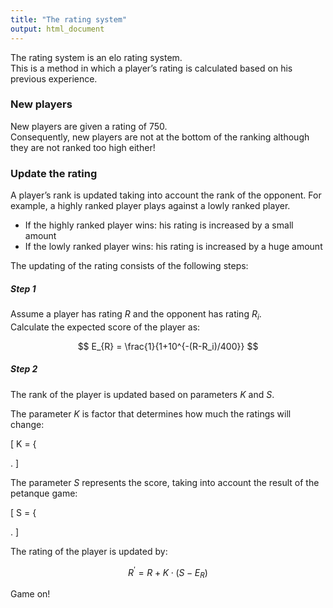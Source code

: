 ```yaml
---
title: "The rating system"
output: html_document
---
```


The rating system is an elo rating system.  
This is a method in which a player's rating is calculated based on his previous
experience.  

### **New players**

New players are given a rating of 750.  
Consequently, new players are not at the bottom of the ranking although they are
not ranked too high either!
    
### **Update the rating**

 A player's rank is updated taking into account the rank of the opponent.  For
example, a highly ranked player plays against a lowly ranked player. 

 * If the highly ranked player wins: his rating is increased by a small amount
 * If the lowly ranked player wins: his rating is increased by a huge amount
	
The updating of the rating consists of the following steps:

##### **Step 1**  
 
 Assume a player has rating $R$ and the opponent has rating $R_i$.	
 Calculate the expected score of the player as:
		
 $$ E_{R} =  \frac{1}{1+10^{-(R-R_i)/400}} $$
	 	
##### **Step 2**  
 
The rank of the player is updated based on parameters *K* and *S*.  

The parameter *K* is factor that determines how much the ratings will change:

\[
K = \left\{ 
\begin{array}{l}     
        32 \quad \text{if $R < 2100$}\\     
        24 \quad \text{if $2100 < R <2400$}\\     
        16 \quad \text{if $R > 2400$}\\  
\end{array} 
\right.
\]

The parameter $S$ represents the score, taking into account the result of the
petanque game:

\[
 S = \left\{  
 \begin{array}{l}     
    0 \quad \text{for a loss}\\     
    1 \quad \text{for a win}+\left\{  
\begin{array}{l}          0.0 \quad \text{if petanque score = 1}\\         
                          0.3 \quad \text{if petanque score = 2}\\
                          0.6 \quad \text{if petanque score = 3}\\ 
                          \end{array}
\right. 
\end{array} 
\right. 
\]

The rating of the player is updated by: 

 $$R^{'} = R + K \cdot (S - E_{R})$$
 
 
Game on! 

